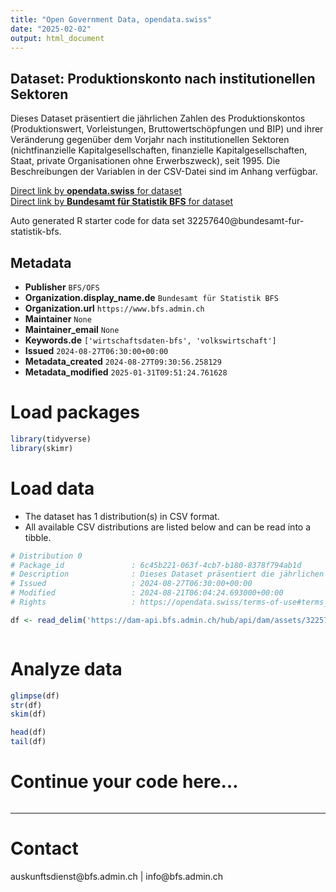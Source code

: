 ```yaml
---
title: "Open Government Data, opendata.swiss"
date: "2025-02-02"
output: html_document
---
```


## Dataset: Produktionskonto nach institutionellen Sektoren

Dieses Dataset präsentiert die jährlichen Zahlen des Produktionskontos (Produktionswert, Vorleistungen, Bruttowertschöpfungen und BIP) und ihrer Veränderung gegenüber dem Vorjahr nach institutionellen Sektoren (nichtfinanzielle Kapitalgesellschaften, finanzielle Kapitalgesellschaften, Staat, private Organisationen ohne Erwerbszweck), seit 1995. Die Beschreibungen der Variablen in der CSV-Datei sind im Anhang verfügbar.

[Direct link by **opendata.swiss** for dataset](https://opendata.swiss/de/dataset/produktionskonto-nach-institutionellen-sektoren3)<br>
[Direct link by **Bundesamt für Statistik BFS** for dataset](https://www.bfs.admin.ch/asset/de/ts-x-04.02.03.03)

Auto generated R starter code for data set 32257640@bundesamt-fur-statistik-bfs.

## Metadata

- **Publisher** `BFS/OFS`
- **Organization.display_name.de** `Bundesamt für Statistik BFS`
- **Organization.url** `https://www.bfs.admin.ch`
- **Maintainer** `None`
- **Maintainer_email** `None`
- **Keywords.de** `['wirtschaftsdaten-bfs', 'volkswirtschaft']`
- **Issued** `2024-08-27T06:30:00+00:00`
- **Metadata_created** `2024-08-27T09:30:56.258129`
- **Metadata_modified** `2025-01-31T09:51:24.761628`


# Load packages

```r

library(tidyverse)
library(skimr)

```

# Load data

-   The dataset has 1 distribution(s) in CSV format.
-   All available CSV distributions are listed below and can be read into a tibble.

```r

# Distribution 0
# Package_id               : 6c45b221-063f-4cb7-b180-8378f794ab1d
# Description              : Dieses Dataset präsentiert die jährlichen Zahlen des Produktionskontos (Produktionswert, Vorleistungen, Bruttowertschöpfungen und BIP) und ihrer Veränderung gegenüber dem Vorjahr nach institutionellen Sektoren (nichtfinanzielle Kapitalgesellschaften, finanzielle Kapitalgesellschaften, Staat, private Organisationen ohne Erwerbszweck), seit 1995. Die Beschreibungen der Variablen in der CSV-Datei sind im Anhang verfügbar.
# Issued                   : 2024-08-27T06:30:00+00:00
# Modified                 : 2024-08-21T06:04:24.693000+00:00
# Rights                   : https://opendata.swiss/terms-of-use#terms_by_ask

df <- read_delim('https://dam-api.bfs.admin.ch/hub/api/dam/assets/32257648/master')



```

# Analyze data

```r

glimpse(df)
str(df)
skim(df)

head(df)
tail(df)

```

# Continue your code here...

```r

```

------------------------------------------------------------------------

# Contact

auskunftsdienst@bfs.admin.ch | info@bfs.admin.ch
